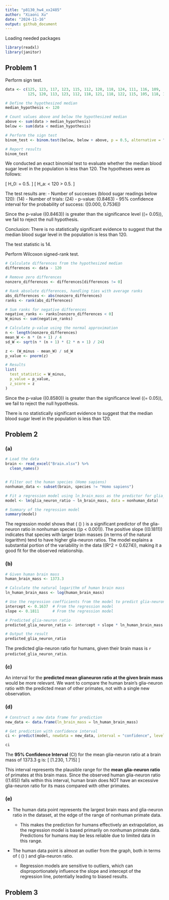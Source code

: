 ```yaml
---
title: "p8130_hw4_xx2485"
author: "Xiaoni Xu"
date: "2024-11-16"
output: github_document
---
```


Loading needed packages
```r
library(readxl)
library(janitor)
```

## Problem 1

Perform sign test.
```r
data <- c(125, 123, 117, 123, 115, 112, 128, 118, 124, 111, 116, 109, 
          125, 120, 113, 123, 112, 118, 121, 118, 122, 115, 105, 118, 131)

# Define the hypothesized median
median_hypothesis <- 120

# Count values above and below the hypothesized median
above <- sum(data > median_hypothesis)
below <- sum(data < median_hypothesis)

# Perform the sign test
binom_test <- binom.test(below, below + above, p = 0.5, alternative = "less")

# Report results
binom_test

```
We conducted an exact binomial test to evaluate whether the median blood sugar level in the population is less than 120. The hypotheses were as follows:

\[
H_0: \text{The true median is } \geq 120 \quad \text{(probability of success } = 0.5\text{)}.
\]
\[
H_a: \text{The true median is } < 120 \quad \text{(probability of success } > 0.5\text{)}.
\]

The test results are:
- Number of successes (blood sugar readings below 120): \(14\)
- Number of trials: \(24\)
- p-value: \(0.8463\)
- 95\% confidence interval for the probability of success: \([0.000, 0.7536]\)

Since the p-value (\(0.8463\)) is greater than the significance level (\(\alpha = 0.05\)), we fail to reject the null hypothesis. 

Conclusion: There is no statistically significant evidence to suggest that the median blood sugar level in the population is less than 120.

The test statistic is 14.


Perform Wilcoxon signed-rank test.
```r
# Calculate differences from the hypothesized median
differences <- data - 120

# Remove zero differences
nonzero_differences <- differences[differences != 0]

# Rank absolute differences, handling ties with average ranks
abs_differences <- abs(nonzero_differences)
ranks <- rank(abs_differences)

# Sum ranks for negative differences
negative_ranks <- ranks[nonzero_differences < 0]
W_minus <- sum(negative_ranks)

# Calculate p-value using the normal approximation
n <- length(nonzero_differences)
mean_W <- n * (n + 1) / 4
sd_W <- sqrt(n * (n + 1) * (2 * n + 1) / 24)

z <- (W_minus - mean_W) / sd_W
p_value <- pnorm(z)

# Results
list(
  test_statistic = W_minus,
  p_value = p_value,
  z_score = z
)
```
Since the p-value (\(0.8580\)) is greater than the significance level (\(\alpha = 0.05\)), we fail to reject the null hypothesis.

There is no statistically significant evidence to suggest that the median blood sugar level in the population is less than 120.


## Problem 2

### (a)
```r
# Load the data
brain <- read_excel("Brain.xlsx") %>% 
  clean_names()


# Filter out the human species (Homo sapiens)
nonhuman_data <- subset(brain, species != "Homo sapiens")

# Fit a regression model using ln_brain_mass as the predictor for glia_neuron_ratio
model <- lm(glia_neuron_ratio ~ ln_brain_mass, data = nonhuman_data)

# Summary of the regression model
summary(model)
```


The regression model shows that \( \ln(\text{Brain Mass}) \) is a significant predictor of the glia-neuron ratio in nonhuman species (\(p < 0.001\)). The positive slope (\(0.1811\)) indicates that species with larger brain masses (in terms of the natural logarithm) tend to have higher glia-neuron ratios. The model explains a substantial portion of the variability in the data (\(R^2 = 0.6274\)), making it a good fit for the observed relationship.

### (b)

```r
# Given human brain mass
human_brain_mass <- 1373.3

# Calculate the natural logarithm of human brain mass
ln_human_brain_mass <- log(human_brain_mass)

# Use the regression coefficients from the model to predict glia-neuron ratio
intercept <- 0.1637  # From the regression model
slope <- 0.1811      # From the regression model

# Predicted glia-neuron ratio
predicted_glia_neuron_ratio <- intercept + slope * ln_human_brain_mass

# Output the result
predicted_glia_neuron_ratio
```
The predicted glia-neuron ratio for humans, given their brain mass is `r predicted_glia_neuron_ratio`.

### (c)

An interval for the **predicted mean glianeuron ratio at the given brain mass** would be more relevant. We want to compare the human brain’s glia-neuron ratio with the predicted mean of other primates, not with a single new observation.

### (d)

```r
# Construct a new data frame for prediction
new_data <- data.frame(ln_brain_mass = ln_human_brain_mass)

# Get prediction with confidence interval
ci <- predict(model, newdata = new_data, interval = "confidence", level = 0.95)

ci
```
The **95% Confidence Interval** (CI) for the mean glia-neuron ratio at a brain mass of 1373.3 g is:
\[
[1.230, 1.715]
\]

This interval represents the plausible range for the **mean glia-neuron ratio** of primates at this brain mass. Since the observed human glia-neuron ratio (\(1.65\)) falls within this interval, human brain does NOT have an excessive glia-neuron ratio for its mass compared with other primates.

### (e)

- The human data point represents the largest brain mass and glia-neuron ratio in the dataset, at the edge of the range of nonhuman primate data.

   - This makes the prediction for humans effectively an extrapolation, as the regression model is based primarily on nonhuman primate data. Predictions for humans may be less reliable due to limited data in this range.

- The human data point is almost an outlier from the graph, both in terms of \( \ln(\text{Brain Mass}) \) and glia-neuron ratio.

   - Regression models are sensitive to outliers, which can disproportionately influence the slope and intercept of the regression line, potentially leading to biased results.


## Problem 3